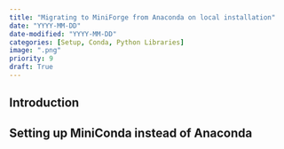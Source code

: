 ```yaml
---
title: "Migrating to MiniForge from Anaconda on local installation"
date: "YYYY-MM-DD"
date-modified: "YYYY-MM-DD"
categories: [Setup, Conda, Python Libraries]
image: ".png"
priority: 9
draft: True
---
```


## Introduction


## Setting up MiniConda instead of Anaconda


## 



